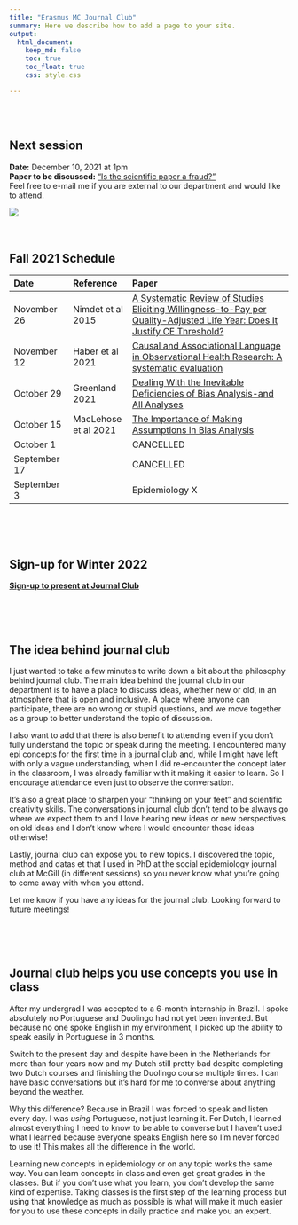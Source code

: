 ```yaml
---
title: "Erasmus MC Journal Club"
summary: Here we describe how to add a page to your site.
output:
  html_document:
    keep_md: false
    toc: true
    toc_float: true
    css: style.css

---
```


</br>
</br>

## Next session
**Date:** December 10, 2021 at 1pm       
**Paper to be discussed:** ["Is the scientific paper a fraud?"](http://www.brown.uk.com/teaching/HEST5001/medawar.pdf)    
\tiny *Feel free to e-mail me if you are external to our department and would like to attend.

![](paper_screenshot.png)
</br>
</br>
</br>




## Fall 2021 Schedule

|Date|Reference|Paper|
|:--- |:--- |:---------- |
|November 26|Nimdet et al 2015|[A Systematic Review of Studies Eliciting Willingness-to-Pay per Quality-Adjusted Life Year: Does It Justify CE Threshold?](https://journals.plos.org/plosone/article?id=10.1371/journal.pone.0122760)|
|November 12|Haber et al 2021|[Causal and Associational Language in Observational Health Research\: A systematic evaluation](https://www.medrxiv.org/content/10.1101/2021.08.25.21262631v4.full.pdf)|
|October 29|Greenland 2021|[Dealing With the Inevitable Deficiencies of Bias Analysis-and All Analyses](https://pubmed.ncbi.nlm.nih.gov/33778862/)|
|October 15|MacLehose et al 2021|[The Importance of Making Assumptions in Bias Analysis](https://pubmed.ncbi.nlm.nih.gov/34224472/)|
|October 1| | CANCELLED |
|September 17| | CANCELLED |
|September 3| | Epidemiology X |
   
</br>
</br>
</br>
     
## Sign-up for Winter 2022   
 
[**Sign-up to present at Journal Club**](https://docs.google.com/forms/d/e/1FAIpQLScjzMfl2dQ_TY1BtRYJ45LCD50VLgIrw6Vk_8rBmtfo0IxnSQ/viewform?usp=sf_link)   

</br>
</br>
</br>

## The idea behind journal club

I just wanted to take a few minutes to write down a bit about the philosophy behind journal club. The main idea behind the journal club in our department is to have a place to discuss ideas, whether new or old, in an atmosphere that is open and inclusive. A place where anyone can participate, there are no wrong or stupid questions, and we move together as a group to better understand the topic of discussion.

I also want to add that there is also benefit to attending even if you don't fully understand the topic or speak during the meeting. I encountered many epi concepts for the first time in a journal club and, while I might have left with only a vague understanding, when I did re-encounter the concept later in the classroom, I was already familiar with it making it easier to learn. So I encourage attendance even just to observe the conversation.

It's also a great place to sharpen your "thinking on your feet" and scientific creativity skills. The conversations in journal club don't tend to be always go where we expect them to and I love hearing new ideas or new perspectives on old ideas and I don't know where I would encounter those ideas otherwise!

Lastly, journal club can expose you to new topics. I discovered the topic, method and datas et that I used in PhD at the social epidemiology journal club at McGill (in different sessions) so you never know what you're going to come away with when you attend. 

Let me know if you have any ideas for the journal club. Looking forward to future meetings!

</br>
</br>
</br>


## Journal club helps you use concepts you use in class

After my undergrad I was accepted to a 6-month internship in Brazil. I spoke absolutely no Portuguese and Duolingo had not yet been invented. But because no one spoke English in my environment, I picked up the ability to speak easily in Portuguese in 3 months.

Switch to the present day and despite have been in the Netherlands for more than four years now and my Dutch still pretty bad despite completing two Dutch courses and finishing the Duolingo course multiple times. I can have basic conversations but it's hard for me to converse about anything beyond the weather.

Why this difference? Because in Brazil I was forced to speak and listen every day. I was _using_ Portuguese, not just learning it. For Dutch, I learned almost everything I need to know to be able to converse but I haven't used what I learned because everyone speaks English here so I'm never forced to use it! This makes all the difference in the world.

Learning new concepts in epidemiology or on any topic works the same way. You can learn concepts in class and even get great grades in the classes. But if you don't use what you learn, you don't develop the same kind of expertise. Taking classes is the first step of the learning process but using that knowledge as much as possible is what will make it much easier for you to use these concepts in daily practice and make you an expert.
